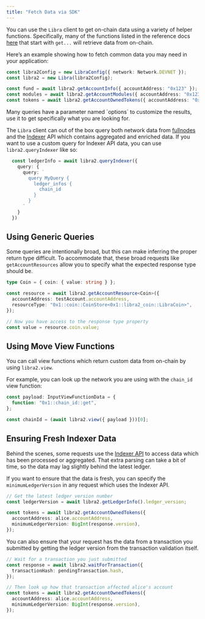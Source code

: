 ```yaml
---
title: "Fetch Data via SDK"
---
```



You can use the `Libra` client to get on-chain data using a variety of helper functions. Specifically, many of the functions listed in the reference docs [here](https://libra2-core.github.io/libra2-ts-sdk/@libra2-core/ts-sdk-1.35.0/classes/Libra.html) that start with `get...` will retrieve data from on-chain.

Here’s an example showing how to fetch common data you may need in your application:

```typescript filename="fetch-data.ts"
const libra2Config = new LibraConfig({ network: Network.DEVNET });
const libra2 = new Libra(libra2Config);

const fund = await libra2.getAccountInfo({ accountAddress: "0x123" });
const modules = await libra2.getAccountModules({ accountAddress: "0x123" });
const tokens = await libra2.getAccountOwnedTokens({ accountAddress: "0x123" });
```

<Aside type="note">
  Many queries have a parameter named `options` to customize the results, use it to get specifically what you are looking for.
</Aside>

The `Libra` client can out of the box query both network data from [fullnodes](https://api.mainnet.libra2labs.com/v1/spec#/) and the [Indexer](https://cloud.hasura.io/public/graphiql?endpoint=https://api.mainnet.libra2labs.com/v1/graphql) API which contains aggregated and enriched data. If you want to use a custom query for Indexer API data, you can use `libra2.queryIndexer` like so:

```typescript filename="fetch-data.ts"
  const ledgerInfo = await libra2.queryIndexer({
    query: {
      query: `
        query MyQuery {
          ledger_infos {
            chain_id
          }
        }
      `
    }
  })
```

## Using Generic Queries

Some queries are intentionally broad, but this can make inferring the proper return type difficult. To accommodate that, these broad requests like `getAccountResources` allow you to specify what the expected response type should be.

```typescript filename="fetch-data.ts"
type Coin = { coin: { value: string } };

const resource = await libra2.getAccountResource<Coin>({
  accountAddress: testAccount.accountAddress,
  resourceType: "0x1::coin::CoinStore<0x1::libra2_coin::LibraCoin>",
});

// Now you have access to the response type property
const value = resource.coin.value;
```

## Using Move View Functions

You can call view functions which return custom data from on-chain by using `libra2.view`.

For example, you can look up the network you are using with the `chain_id` view function:

```typescript filename="fetch-data.ts"
const payload: InputViewFunctionData = {
  function: "0x1::chain_id::get",
};

const chainId = (await libra2.view({ payload }))[0];
```

## Ensuring Fresh Indexer Data

Behind the scenes, some requests use the [Indexer API](/build/indexer) to access data which has been processed or aggregated. That extra parsing can take a bit of time, so the data may lag slightly behind the latest ledger.

If you want to ensure that the data is fresh, you can specify the `minimumLedgerVersion` in any request which uses the Indexer API.

```typescript filename="fetch-data.ts"
// Get the latest ledger version number
const ledgerVersion = await libra2.getLedgerInfo().ledger_version;

const tokens = await libra2.getAccountOwnedTokens({
  accountAddress: alice.accountAddress,
  minimumLedgerVersion: BigInt(response.version),
});
```

You can also ensure that your request has the data from a transaction you submitted by getting the ledger version from the transaction validation itself.

```typescript filename="fetch-data.ts"
// Wait for a transaction you just submitted
const response = await libra2.waitForTransaction({
  transactionHash: pendingTransaction.hash,
});

// Then look up how that transaction affected alice's account
const tokens = await libra2.getAccountOwnedTokens({
  accountAddress: alice.accountAddress,
  minimumLedgerVersion: BigInt(response.version),
});
```
